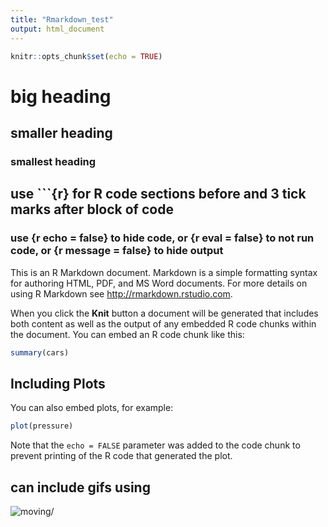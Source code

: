 ```yaml
---
title: "Rmarkdown_test"
output: html_document
---
```


```r
knitr::opts_chunk$set(echo = TRUE)
```

# big heading 
## smaller heading 
### smallest heading 

## use ```{r} for R code sections before and 3 tick marks after block of code 

### use {r echo = false} to hide code, or {r eval = false} to not run code, or {r message = false} to hide output

This is an R Markdown document. Markdown is a simple formatting syntax for authoring HTML, PDF, and MS Word documents. For more details on using R Markdown see <http://rmarkdown.rstudio.com>.

When you click the **Knit** button a document will be generated that includes both content as well as the output of any embedded R code chunks within the document. You can embed an R code chunk like this:

```r
summary(cars)
```

## Including Plots

You can also embed plots, for example:

```r
plot(pressure)
```

Note that the `echo = FALSE` parameter was added to the code chunk to prevent printing of the R code that generated the plot.

## can include gifs using

![moving](Oloidien_chla_surfacearea_animated_plot)/[](Oloidien_chla_surfacearea_animated_plot)
